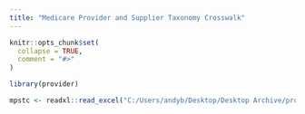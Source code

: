 ```yaml
---
title: "Medicare Provider and Supplier Taxonomy Crosswalk"
---
```


```r
knitr::opts_chunk$set(
  collapse = TRUE,
  comment = "#>"
)
```

```r
library(provider)
```

```r
mpstc <- readxl::read_excel("C:/Users/andyb/Desktop/Desktop Archive/provider_api_schemas.xlsx", sheet = "mpstc")
```


